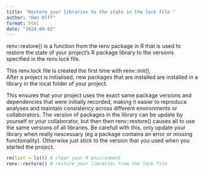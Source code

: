 ```yaml
---
title: "Restore your libraries to the state in the lock file "
author: "Han Olff"
format: html
date: "2024-09-02"
---
```


renv::restore() is a function from the renv package in R that is used to restore the state of your project's R package library to the versions specified in the renv.lock file.

This renv.lock file is created the first time with renv::init(),\
After a project is initialised, new packages that are installed are installed in a library in the local folder of your project.

This ensures that your project uses the exact same package versions and dependencies that were initially recorded, making it easier to reproduce analyses and maintain consistency across different environments or collaborators. The version of packages in the library can be update by yourself or your collaborator, but then then renv::restore() causes all to use the same versions of all libraries. Be carefull with this, only update your library when really nescessary (eg a package contains an error or missing functionality). Otherwise just stick to the version that you used when you started the project.

```r
rm(list = ls()) # clear your R environment
renv::restore() # restore your libraries from the lock file
```
